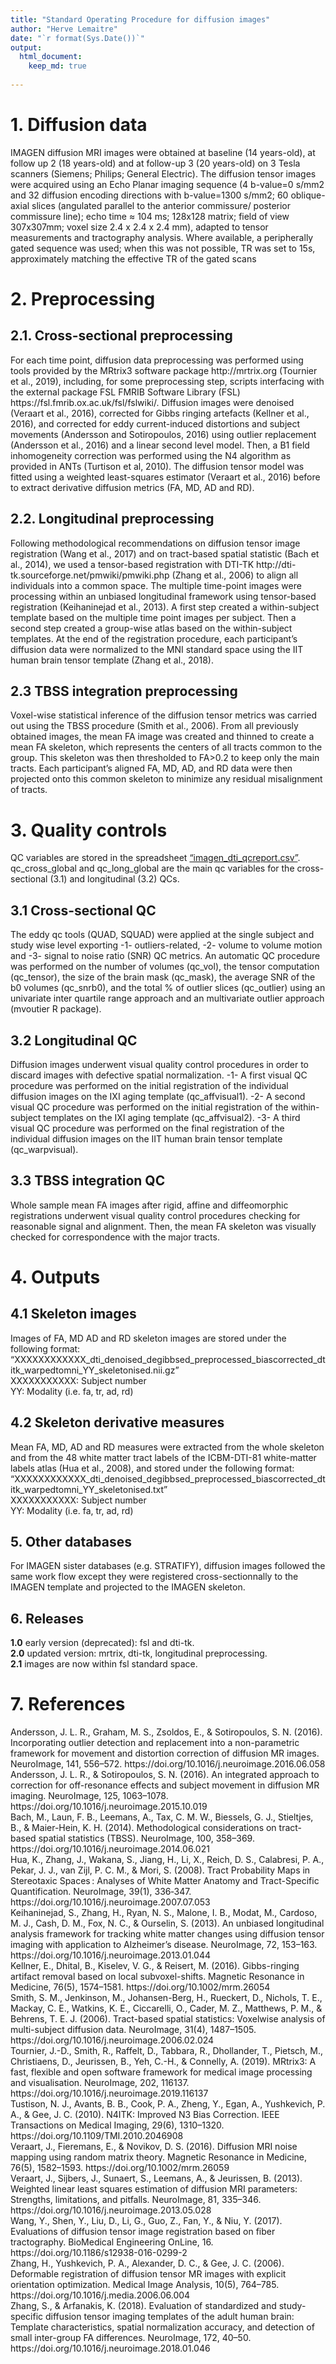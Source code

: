 ---
title: "Standard Operating Procedure for diffusion images"
author: "Herve Lemaitre"
date: "`r format(Sys.Date())`"
output:
  html_document:
    keep_md: true
  
---

# 1. Diffusion data

IMAGEN diffusion MRI images were obtained at baseline (14 years-old), at follow up 2 (18 years-old) and at follow-up 3 (20 years-old) on 3 Tesla scanners (Siemens; Philips; General Electric). The diffusion tensor images were acquired using an Echo Planar imaging sequence (4 b-value=0 s/mm2 and 32 diffusion encoding directions with b-value=1300 s/mm2; 60 oblique-axial slices (angulated parallel to the anterior commissure/ posterior commissure line); echo time ≈ 104 ms; 128x128 matrix; field of view 307x307mm; voxel size 2.4 x 2.4 x 2.4 mm), adapted to tensor measurements and tractography analysis. Where available, a peripherally gated sequence was used; when this was not possible, TR was set to 15s, approximately matching the effective TR of the gated scans 

# 2. Preprocessing

## 2.1. Cross-sectional preprocessing

For each time point, diffusion  data  preprocessing  was  performed using tools provided by the MRtrix3 software package http://mrtrix.org (Tournier et al., 2019), including, for some preprocessing step, scripts interfacing with the external package FSL FMRIB Software Library (FSL) https://fsl.fmrib.ox.ac.uk/fsl/fslwiki/. Diffusion images were denoised (Veraart et al., 2016), corrected for Gibbs ringing artefacts (Kellner et al., 2016), and corrected for eddy current-induced distortions and subject movements (Andersson and Sotiropoulos, 2016) using outlier replacement (Andersson et al., 2016) and a linear second level model. Then, a B1 field inhomogeneity correction was performed using the N4 algorithm as provided in ANTs (Turtison et al, 2010). The diffusion tensor model was fitted using a weighted least-squares estimator (Veraart et al., 2016) before to extract derivative diffusion metrics (FA, MD, AD and RD).

## 2.2. Longitudinal preprocessing

Following methodological recommendations on diffusion tensor image registration (Wang et al., 2017) and on tract-based spatial statistic (Bach et al., 2014), we used a tensor-based registration with DTI-TK http://dti-tk.sourceforge.net/pmwiki/pmwiki.php (Zhang et al., 2006) to align all individuals into a common space. 
The multiple time-point images were processing within an unbiased longitudinal framework using tensor-based registration (Keihaninejad et al., 2013). A first step created a within-subject template based on the multiple time point images per subject. Then a second step created a group-wise atlas based on the within-subject templates. At the end of the registration procedure, each participant’s diffusion data were normalized to the MNI standard space using the IIT human brain tensor template (Zhang et al., 2018). 

## 2.3 TBSS integration preprocessing

Voxel-wise statistical inference of the diffusion tensor metrics was carried out using the TBSS procedure (Smith et al., 2006). From all previously obtained images, the mean FA image was created and thinned to create a mean FA skeleton, which represents the centers of all tracts common to the group. This skeleton was then thresholded to FA>0.2 to keep only the main tracts. Each participant’s aligned FA, MD, AD, and RD data were then projected onto this common skeleton to minimize any residual misalignment of tracts.

# 3. Quality controls

QC variables are stored in the spreadsheet ["imagen_dti_qcreport.csv"](https://github.com/imagen2/imagen_processing/blob/master/tbss_dti/imagen_dti_qcreport.csv). qc_cross_global and qc_long_global are the main qc variables for the cross-sectional (3.1) and longitudinal (3.2) QCs.

## 3.1  Cross-sectional QC

The eddy qc tools (QUAD, SQUAD) were applied at the single subject and study wise level exporting -1- outliers-related, -2- volume to volume motion and -3- signal to noise ratio (SNR) QC metrics. An automatic QC procedure was performed on the number of volumes (qc_vol), the tensor computation (qc_tensor), the size of the brain mask (qc_mask), the average SNR of the b0 volumes (qc_snrb0), and the total % of outlier slices (qc_outlier) using an univariate inter quartile range approach and an multivariate outlier approach (mvoutier R package).

## 3.2  Longitudinal QC

Diffusion images underwent visual quality control procedures in order to discard images with defective spatial normalization. -1- A first visual QC procedure was performed on the initial registration of the individual diffusion images on the IXI aging template (qc_affvisual1). -2- A second visual QC procedure was performed on the initial registration of the within-subject templates on the IXI aging template (qc_affvisual2). -3- A third visual QC procedure was performed on the final registration of the individual diffusion images on the IIT human brain tensor template (qc_warpvisual).

## 3.3 TBSS integration QC

Whole sample mean FA images after rigid, affine and diffeomorphic registrations underwent visual quality control procedures checking for reasonable signal and alignment. Then, the mean FA skeleton was visually checked for correspondence with the major tracts.    

# 4. Outputs

## 4.1 Skeleton images

Images of FA, MD AD and RD skeleton images are stored under the following format:  
"XXXXXXXXXXXX_dti_denoised_degibbsed_preprocessed_biascorrected_dtitk_warpedtomni_YY_skeletonised.nii.gz"  
XXXXXXXXXXX: Subject number  
YY: Modality (i.e. fa, tr, ad, rd)  

## 4.2 Skeleton derivative measures

Mean FA, MD, AD and RD measures were extracted from the whole skeleton and from the 48 white matter tract labels of the ICBM-DTI-81 white-matter labels atlas (Hua et al., 2008), and stored under the following format:  
"XXXXXXXXXXXX_dti_denoised_degibbsed_preprocessed_biascorrected_dtitk_warpedtomni_YY_skeletonised.txt"  
XXXXXXXXXXX: Subject number  
YY: Modality (i.e. fa, tr, ad, rd)  

## 5. Other databases

For IMAGEN sister databases (e.g. STRATIFY), diffusion images followed the same work flow except they were registered cross-sectionnally to the IMAGEN template and projected to the IMAGEN skeleton.  

## 6. Releases

**1.0** early version (deprecated): fsl and dti-tk.  
**2.0** updated version: mrtrix, dti-tk, longitudinal preprocessing.  
**2.1** images are now within fsl standard space.  

# 7. References

Andersson, J. L. R., Graham, M. S., Zsoldos, E., & Sotiropoulos, S. N. (2016). Incorporating outlier detection and replacement into a non-parametric framework for movement and distortion correction of diffusion MR images. NeuroImage, 141, 556–572. https://doi.org/10.1016/j.neuroimage.2016.06.058  
Andersson, J. L. R., & Sotiropoulos, S. N. (2016). An integrated approach to correction for off-resonance effects and subject movement in diffusion MR imaging. NeuroImage, 125, 1063–1078. https://doi.org/10.1016/j.neuroimage.2015.10.019  
Bach, M., Laun, F. B., Leemans, A., Tax, C. M. W., Biessels, G. J., Stieltjes, B., & Maier-Hein, K. H. (2014). Methodological considerations on tract-based spatial statistics (TBSS). NeuroImage, 100, 358–369. https://doi.org/10.1016/j.neuroimage.2014.06.021  
Hua, K., Zhang, J., Wakana, S., Jiang, H., Li, X., Reich, D. S., Calabresi, P. A., Pekar, J. J., van Zijl, P. C. M., & Mori, S. (2008). Tract Probability Maps in Stereotaxic Spaces : Analyses of White Matter Anatomy and Tract-Specific Quantification. NeuroImage, 39(1), 336‑347. https://doi.org/10.1016/j.neuroimage.2007.07.053  
Keihaninejad, S., Zhang, H., Ryan, N. S., Malone, I. B., Modat, M., Cardoso, M. J., Cash, D. M., Fox, N. C., & Ourselin, S. (2013). An unbiased longitudinal analysis framework for tracking white matter changes using diffusion tensor imaging with application to Alzheimer’s disease. NeuroImage, 72, 153–163. https://doi.org/10.1016/j.neuroimage.2013.01.044  
Kellner, E., Dhital, B., Kiselev, V. G., & Reisert, M. (2016). Gibbs-ringing artifact removal based on local subvoxel-shifts. Magnetic Resonance in Medicine, 76(5), 1574–1581. https://doi.org/10.1002/mrm.26054  
Smith, S. M., Jenkinson, M., Johansen-Berg, H., Rueckert, D., Nichols, T. E., Mackay, C. E., Watkins, K. E., Ciccarelli, O., Cader, M. Z., Matthews, P. M., & Behrens, T. E. J. (2006). Tract-based spatial statistics: Voxelwise analysis of multi-subject diffusion data. NeuroImage, 31(4), 1487–1505. https://doi.org/10.1016/j.neuroimage.2006.02.024  
Tournier, J.-D., Smith, R., Raffelt, D., Tabbara, R., Dhollander, T., Pietsch, M., Christiaens, D., Jeurissen, B., Yeh, C.-H., & Connelly, A. (2019). MRtrix3: A fast, flexible and open software framework for medical image processing and visualisation. NeuroImage, 202, 116137. https://doi.org/10.1016/j.neuroimage.2019.116137  
Tustison, N. J., Avants, B. B., Cook, P. A., Zheng, Y., Egan, A., Yushkevich, P. A., & Gee, J. C. (2010). N4ITK: Improved N3 Bias Correction. IEEE Transactions on Medical Imaging, 29(6), 1310–1320. https://doi.org/10.1109/TMI.2010.2046908  
Veraart, J., Fieremans, E., & Novikov, D. S. (2016). Diffusion MRI noise mapping using random matrix theory. Magnetic Resonance in Medicine, 76(5), 1582–1593. https://doi.org/10.1002/mrm.26059  
Veraart, J., Sijbers, J., Sunaert, S., Leemans, A., & Jeurissen, B. (2013). Weighted linear least squares estimation of diffusion MRI parameters: Strengths, limitations, and pitfalls. NeuroImage, 81, 335–346. https://doi.org/10.1016/j.neuroimage.2013.05.028  
Wang, Y., Shen, Y., Liu, D., Li, G., Guo, Z., Fan, Y., & Niu, Y. (2017). Evaluations of diffusion tensor image registration based on fiber tractography. BioMedical Engineering OnLine, 16. https://doi.org/10.1186/s12938-016-0299-2  
Zhang, H., Yushkevich, P. A., Alexander, D. C., & Gee, J. C. (2006). Deformable registration of diffusion tensor MR images with explicit orientation optimization. Medical Image Analysis, 10(5), 764–785. https://doi.org/10.1016/j.media.2006.06.004  
Zhang, S., & Arfanakis, K. (2018). Evaluation of standardized and study-specific diffusion tensor imaging templates of the adult human brain: Template characteristics, spatial normalization accuracy, and detection of small inter-group FA differences. NeuroImage, 172, 40–50. https://doi.org/10.1016/j.neuroimage.2018.01.046  